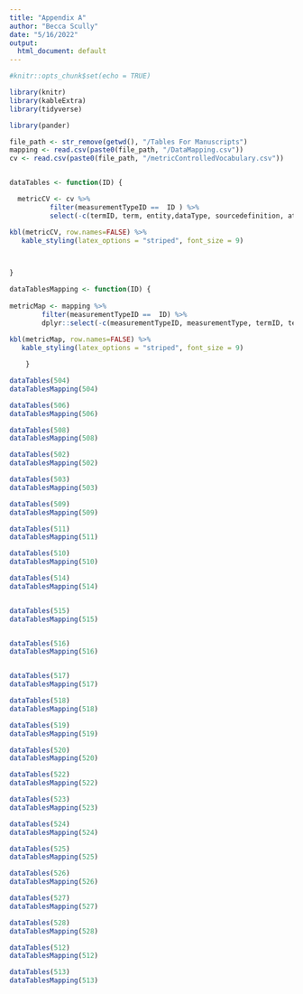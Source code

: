```yaml
---
title: "Appendix A"
author: "Becca Scully"
date: "5/16/2022"
output:
  html_document: default
---
```


```r
#knitr::opts_chunk$set(echo = TRUE)

library(knitr)
library(kableExtra)
library(tidyverse)

library(pander)

file_path <- str_remove(getwd(), "/Tables For Manuscripts") 
mapping <- read.csv(paste0(file_path, "/DataMapping.csv")) 
cv <- read.csv(paste0(file_path, "/metricControlledVocabulary.csv"))


dataTables <- function(ID) {

  metricCV <- cv %>% 
          filter(measurementTypeID ==  ID ) %>% 
          select(-c(termID, term, entity,dataType, sourcedefinition, attribute, title))

kbl(metricCV, row.names=FALSE) %>% 
   kable_styling(latex_options = "striped", font_size = 9) 

 

} 

dataTablesMapping <- function(ID) {
  
metricMap <- mapping %>% 
        filter(measurementTypeID ==  ID) %>% 
        dplyr::select(-c(measurementTypeID, measurementType, termID, term, dataType))
  
kbl(metricMap, row.names=FALSE) %>% 
   kable_styling(latex_options = "striped", font_size = 9) 

    }


```


```r
dataTables(504)
dataTablesMapping(504)
```

```r
dataTables(506)
dataTablesMapping(506)
```

```r
dataTables(508)
dataTablesMapping(508)
```

```r
dataTables(502)
dataTablesMapping(502)
```

```r
dataTables(503)
dataTablesMapping(503)
```

```r
dataTables(509)
dataTablesMapping(509)
```

```r
dataTables(511)
dataTablesMapping(511)
```

```r
dataTables(510)
dataTablesMapping(510)
```

```r
dataTables(514)
dataTablesMapping(514)


dataTables(515)
dataTablesMapping(515)


dataTables(516)
dataTablesMapping(516)


dataTables(517)
dataTablesMapping(517)

dataTables(518)
dataTablesMapping(518)

dataTables(519)
dataTablesMapping(519)

```

```r
dataTables(520)
dataTablesMapping(520)

dataTables(522)
dataTablesMapping(522)
```

```r
dataTables(523)
dataTablesMapping(523)

dataTables(524)
dataTablesMapping(524)

dataTables(525)
dataTablesMapping(525)

dataTables(526)
dataTablesMapping(526)

dataTables(527)
dataTablesMapping(527)

dataTables(528)
dataTablesMapping(528)

```

```r
dataTables(512)
dataTablesMapping(512)

dataTables(513)
dataTablesMapping(513)
```